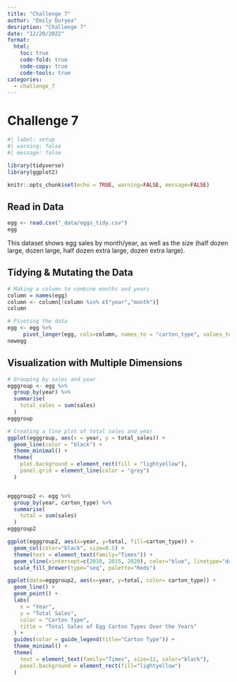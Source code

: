 ```yaml
---
title: "Challenge 7"
author: "Emily Duryea"
desription: "Challenge 7"
date: "12/20/2022"
format:
  html:
    toc: true
    code-fold: true
    code-copy: true
    code-tools: true
categories:
  - challenge_7
---
```


# Challenge 7

```r
#| label: setup
#| warning: false
#| message: false

library(tidyverse)
library(ggplot2)

knitr::opts_chunk$set(echo = TRUE, warning=FALSE, message=FALSE)
```

## Read in Data

```r
egg <- read.csv("_data/eggs_tidy.csv")
egg
```

This dataset shows egg sales by month/year, as well as the size (half dozen large, dozen large, half dozen extra large, dozen extra large).

## Tidying & Mutating the Data

```r
# Making a column to combine months and years
column = names(egg)
column <- column[!column %in% c("year","month")]
column

# Pivoting the data
egg <- egg %>%
     pivot_longer(egg, cols=column, names_to = "carton_type", values_to = "sales")
newegg
```

## Visualization with Multiple Dimensions

```r
# Grouping by sales and year
egggroup <- egg %>%
  group_by(year) %>%
  summarise(
    total_sales = sum(sales)
  )
egggroup

# Creating a line plot of total sales and year
ggplot(egggroup, aes(x = year, y = total_sales)) +
  geom_line(color = "black") +
  theme_minimal() +  
  theme(
    plot.background = element_rect(fill = "lightyellow"),
    panel.grid = element_line(color = "grey") 
  )


egggroup2 <- egg %>%
  group_by(year, carton_type) %>%
  summarise(
    total = sum(sales)
  )
egggroup2

ggplot(egggroup2, aes(x=year, y=total, fill=carton_type)) +
  geom_col(color="black", size=0.5) +
  theme(text = element_text(family="Times")) +
  geom_vline(xintercept=c(2010, 2015, 2020), color="blue", linetype="dashed", size=1) +
  scale_fill_brewer(type="seq", palette="Reds")

ggplot(data=egggroup2, aes(x=year, y=total, color= carton_type)) +
  geom_line() +
  geom_point() +
  labs(
    x = "Year",
    y = "Total Sales",
    color = "Carton Type",
    title = "Total Sales of Egg Carton Types Over the Years"
  ) +
  guides(color = guide_legend(title="Carton Type")) +
  theme_minimal() +
  theme(
    text = element_text(family="Times", size=12, color="black"),
    panel.background = element_rect(fill="lightyellow")
  )
```
